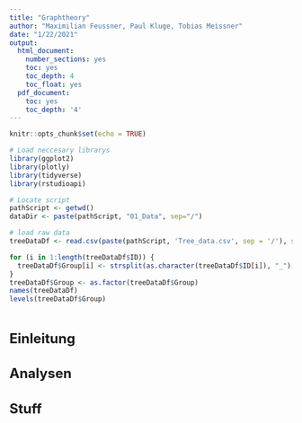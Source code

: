 ```yaml
---
title: "Graphtheory"
author: "Maximilian Feussner, Paul Kluge, Tobias Meissner"
date: "1/22/2021"
output:
  html_document:
    number_sections: yes
    toc: yes
    toc_depth: 4
    toc_float: yes
  pdf_document:
    toc: yes
    toc_depth: '4'
---
```

<style>
body {
text-align: justify}
p.caption {
  font-size: 0.9em;
}
h1.title {
  font-size: 30px;
}
h1 { /* Header 1 */
  font-size: 24px;
}
h2 { /* Header 2 */
    font-size: 20px;
}
h3 { /* Header 3 */
    font-size: 18px;
</style>

\newcommand{\floor}[1]{\lfloor #1 \rfloor}
\newcommand{\ceil}[1]{\left\lceil #1 \right\rceil}

```r
knitr::opts_chunk$set(echo = TRUE)
```

```r
# Load neccesary librarys
library(ggplot2)
library(plotly)
library(tidyverse)
library(rstudioapi)

# Locate script
pathScript <- getwd()
dataDir <- paste(pathScript, "01_Data", sep="/")
```

```r
# load raw data
treeDataDf <- read.csv(paste(pathScript, 'Tree_data.csv', sep = '/'), sep = ',', dec = ".", header = TRUE, stringsAsFactors = F)

for (i in 1:length(treeDataDf$ID)) {
  treeDataDf$Group[i] <- strsplit(as.character(treeDataDf$ID[i]), "_")[[1]][1]
}
treeDataDf$Group <- as.factor(treeDataDf$Group)
names(treeDataDf)
levels(treeDataDf$Group)

```

```r

```


# Einleitung

# Analysen

# Stuff


